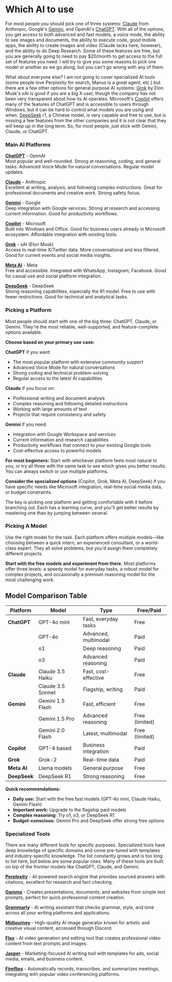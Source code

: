 # Which AI to use 

For most people you should pick one of three systems: [Claude](https://claude.ai) from Anthropic, Google's [Gemini](https://gemini.google.com), and OpenAI's [ChatGPT](https://chatgpt.com). With all of the options, you get access to both advanced and fast models, a voice mode, the ability to see images and documents, the ability to execute code, good mobile apps, the ability to create images and video (Claude lacks here, however), and the ability to do Deep Research. Some of these features are free, but you are generally going to need to pay $20/month to get access to the full set of features you need. I will try to give you some reasons to pick one model or another as we go along, but you can't go wrong with any of them.

What about everyone else? I am not going to cover specialized AI tools (some people love Perplexity for search, Manus is a great agent, etc.) but there are a few other options for general purpose AI systems: [Grok](https://x.ai) by Elon Musk's xAI is good if you are a big X user, though the company has not been very transparent about how its AI operates. Microsoft's [Copilot](https://copilot.microsoft.com) offers many of the features of ChatGPT and is accessible to users through Windows, but it can be hard to control what models you are using and when. [DeepSeek](https://deepseek.com) r1, a Chinese model, is very capable and free to use, but is missing a few features from the other companies and it is not clear that they will keep up in the long term. So, for most people, just stick with Gemini, Claude, or ChatGPT.

### Main AI Platforms

**[ChatGPT](https://chatgpt.com)** - OpenAI  
Most popular and well-rounded. Strong at reasoning, coding, and general tasks. Advanced Voice Mode for natural conversations. Regular model updates.

**[Claude](https://claude.ai)** - Anthropic  
Excellent at writing, analysis, and following complex instructions. Great for professional documents and creative work. Strong safety focus.

**[Gemini](https://gemini.google.com)** - Google  
Deep integration with Google services. Strong at research and accessing current information. Good for productivity workflows.

**[Copilot](https://copilot.microsoft.com)** - Microsoft  
Built into Windows and Office. Good for business users already in Microsoft ecosystem. Affordable integration with existing tools.

**[Grok](https://x.ai)** - xAI (Elon Musk)  
Access to real-time X/Twitter data. More conversational and less filtered. Good for current events and social media insights.

**[Meta AI](https://meta.ai)** - Meta  
Free and accessible. Integrated with WhatsApp, Instagram, Facebook. Good for casual use and social platform integration.

**[DeepSeek](https://deepseek.com)** - DeepSeek  
Strong reasoning capabilities, especially the R1 model. Free to use with fewer restrictions. Good for technical and analytical tasks.

### Picking a Platform

Most people should start with one of the big three: ChatGPT, Claude, or Gemini. They're the most reliable, well-supported, and feature-complete options available.

**Choose based on your primary use case:**

**ChatGPT** if you want:
- The most popular platform with extensive community support
- Advanced Voice Mode for natural conversations
- Strong coding and technical problem-solving
- Regular access to the latest AI capabilities

**Claude** if you focus on:
- Professional writing and document analysis
- Complex reasoning and following detailed instructions
- Working with large amounts of text
- Projects that require consistency and safety

**Gemini** if you need:
- Integration with Google Workspace and services
- Current information and research capabilities
- Productivity workflows that connect to your existing Google tools
- Cost-effective access to powerful models

**For most beginners:** Start with whichever platform feels most natural to you, or try all three with the same task to see which gives you better results. You can always switch or use multiple platforms.

**Consider the specialized options** (Copilot, Grok, Meta AI, DeepSeek) if you have specific needs like Microsoft integration, real-time social media data, or budget constraints.

The key is picking one platform and getting comfortable with it before branching out. Each has a learning curve, and you'll get better results by mastering one than by jumping between several.

### Picking A Model

Use the right model for the task. Each platform offers multiple models—like choosing between a quick intern, an experienced consultant, or a world-class expert. They all solve problems, but you'd assign them completely different projects.

**Start with the free models and experiment from there.** Most platforms offer three levels: a speedy model for everyday tasks, a robust model for complex projects, and occasionally a premium reasoning model for the most challenging work.

## Model Comparison Table

| Platform | Model | Type | Free/Paid |
|----------|-------|------|-----------|
| **ChatGPT** | GPT-4o mini | Fast, everyday tasks | Free |
| | GPT-4o | Advanced, multimodal | Paid |
| | o1 | Deep reasoning | Paid |
| | o3 | Advanced reasoning | Paid |
| **Claude** | Claude 3.5 Haiku | Fast, cost-effective | Free |
| | Claude 3.5 Sonnet | Flagship, writing | Paid |
| **Gemini** | Gemini 1.5 Flash | Fast, efficient | Free |
| | Gemini 1.5 Pro | Advanced reasoning | Free (limited) |
| | Gemini 2.0 Flash | Latest, multimodal | Free (limited) |
| **Copilot** | GPT-4 based | Business integration | Paid |
| **Grok** | Grok-2 | Real-time data | Paid |
| **Meta AI** | Llama models | General purpose | Free |
| **DeepSeek** | DeepSeek R1 | Strong reasoning | Free |

**Quick recommendations:**
- **Daily use:** Start with the free fast models (GPT-4o mini, Claude Haiku, Gemini Flash)
- **Important work:** Upgrade to the flagship paid models
- **Complex reasoning:** Try o1, o3, or DeepSeek R1
- **Budget-conscious:** Gemini Pro and DeepSeek offer strong free options

### Specialized Tools

There are many different tools for specific purposes. Specialized tools have deep knowledge of specific domains and come pre-tuned with templates and industry-specific knowledge. The list constantly grows and is too long to list here, but below are some popular ones. Many of these tools are built on top of the frontier models like ChatGPT, Claude, and Gemini.

**[Perplexity](https://perplexity.ai)** - AI-powered search engine that provides sourced answers with citations, excellent for research and fact-checking.

**[Gamma](https://gamma.app)** - Creates presentations, documents, and websites from simple text prompts, perfect for quick professional content creation.

**[Grammarly](https://grammarly.com)** - AI writing assistant that checks grammar, style, and tone across all your writing platforms and applications.

**[Midjourney](https://midjourney.com)** - High-quality AI image generator known for artistic and creative visual content, accessed through Discord.

**[Flex](https://runwayml.com)** - AI video generation and editing tool that creates professional video content from text prompts and images.

**[Jasper](https://jasper.ai)** - Marketing-focused AI writing tool with templates for ads, social media, emails, and business content.

**[Fireflies](https://fireflies.ai)** - Automatically records, transcribes, and summarizes meetings, integrating with popular video conferencing platforms.
